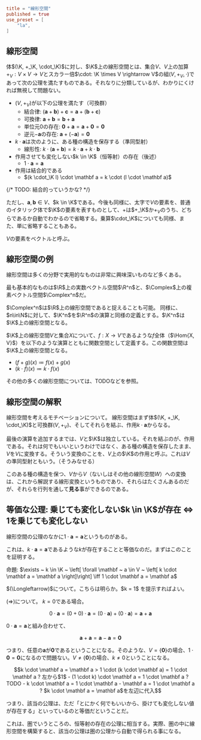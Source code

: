 ```toml
title = "線形空間"
published = true
use_preset = [
    "la",
]
```

## 線形空間

体$(\K, +_\K, \cdot_\K)$に対し、$\K$上の線形空間とは、集合$V$、$V$上の加算$+_V: V \times V \rightarrow V$とスカラー倍$\cdot: \K \times V \rightarrow V$の組$(V, +_V, \cdot)$であって次の公理を満たすものである。それなりに分類しているが、わかりにくければ無視して問題ない。

- $(V, +_V)$が以下の公理を満たす（可換群）
  - 結合律: $(\mathbf a + \mathbf b) + \mathbf c = \mathbf a + (\mathbf b + \mathbf c)$
  - 可換律: $\mathbf a + \mathbf b = \mathbf b + \mathbf a$
  - 単位元$0$の存在: $\mathbf 0 + \mathbf a = \mathbf a + \mathbf 0 = \mathbf 0$
  - 逆元$-\mathbf a$の存在: $\mathbf a + (-\mathbf a) = \mathbf 0$
- $k \cdot \mathbf a$は次のように、ある種の構造を保存する（準同型射）
  - 線形性: $k \cdot (\mathbf a + \mathbf b) = k \cdot \mathbf a + k \cdot \mathbf b$
- 作用させても変化しない$k \in \K$（恒等射）の存在（後述）
  - $1 \cdot \mathbf a = \mathbf a$
- 作用は結合的である
  - $(k \cdot_\K l) \cdot \mathbf a = k \cdot (l \cdot \mathbf a)$

{/* TODO: 結合的っていうかな? */}

ただし、$\mathbf a , \mathbf b \in V$、$k \in \K$である。今後も同様に、太字で$V$の要素を、普通のイタリック体で$\K$の要素を表すものとして、$+$は$+_\K$か$+_V$のうち、どちらであるか自動でわかるので省略する。乗算$\cdot_\K$についても同様、また、単に省略することもある。

$V$の要素をベクトルと呼ぶ。

## 線形空間の例

線形空間は多くの分野で実用的なものは非常に興味深いものなど多くある。

最も基本的なものは$\R$上の実数ベクトル空間$\R^n$と、$\Complex$上の複素ベクトル空間$\Complex^n$だ。

$\Complex^n$は$\R$上の線形空間であると捉えることも可能。
同様に、$n\in\N$に対して、$\K^n$を$\R^n$の演算と同様の定義とする。$\K^n$は$\K$上の線形空間となる。

$\K$上の線形空間$V$と集合$X$について、$f: X \rightarrow V$であるような$f$全体（$\Hom{X, V}$）を以下のような演算とともに関数空間として定義する。この関数空間は$\K$上の線形空間となる。

- $(f + g)(x) \coloneqq f(x) + g(x)$
- $(k \cdot f)(x) \coloneqq k \cdot f(x)$

その他の多くの線形空間については、TODOなどを参照。

## 線形空間の解釈

線形空間を考えるモチベーションについて。
線形空間はまず体$(\K, +_\K, \cdot_\K)$と可換群$(V, +_V)$、そしてそれらを結ぶ、作用$k \cdot \mathbf a$からなる。

最後の演算を追加するまでは、$V$と$\K$は独立している。それを結ぶのが、作用である。それは何でもいいというわけではなく、ある種の構造を保存したまま、$V$を$V$に変換する。そういう変換のことを、$V$上の$\K$の作用と呼ぶ。これは$V$の準同型射ともいう。（そうみなせる）

このある種の構造を保つ、$V$から$V$（ないしはその他の線形空間$W$）への変換は、これから解説する線形変換というものであり、それらはたくさんあるのだが、それらを行列を通して**見る**事ができるのである。

## 等価な公理: 乗じても変化しない$k \in \K$が存在 $\iff$ $1$を乗じても変化しない

線形空間の公理のなかに$1 \cdot \mathbf a = \mathbf a$というものがある。

これは、$k \cdot \mathbf a = \mathbf a$であるような$k$が存在することと等価なのだ。まずはこのことを証明する。

命題: $\exists ~ k \in \K ~ \left[ \forall \mathbf ~ a \in V ~ \left[ k \cdot \mathbf a = \mathbf a \right]\right] \iff 1 \cdot \mathbf a = \mathbf a$

<Prove>
$(\Longleftarrow)$について。こちらは明らか。$k = 1$ を提示すればよい。

$(\Longrightarrow)$について。
$k = 0$である場合。

```math trans1
 0 \cdot \mathbf a
= (0 + 0) \cdot \mathbf a
= (0 \cdot \mathbf a) + (0 \cdot \mathbf a)
= \mathbf a + \mathbf a
```

$0 \cdot \mathbf a = \mathbf a$と組み合わせて、

```math trans1
  \mathbf a + \mathbf a = \mathbf a
-
  \mathbf a = \mathbf 0
```

つまり、任意の$\mathbf a$が$\mathbf 0$であるということになる。そのような、$V = \{\mathbf 0\}$の場合、$1 \cdot \mathbf 0 = \mathbf 0$になるので問題ない。$V \neq \{\mathbf 0\}$の場合、$k \neq 0$ということになる。

```math trans1
k \cdot \mathbf a = \mathbf a
> 1 \cdot (k \cdot \mathbf a) = 1 \cdot \mathbf a
? 左から$1$
- (1 \cdot k) \cdot \mathbf a = 1 \cdot \mathbf a
? TODO
- k \cdot \mathbf a = 1 \cdot \mathbf a
- \mathbf a = 1 \cdot \mathbf a
? $k \cdot \mathbf a = \mathbf a$を左辺に代入
```

</Prove>

つまり、該当の公理は、ただ「とにかく何でもいいから、掛けても変化しない値が存在する」といっているのと等価だということだ。

これは、圏でいうところの、恒等射の存在の公理に相当する。実際、圏の中に線形空間を構築すると、該当の公理は圏の公理から自動で得られる事になる。
